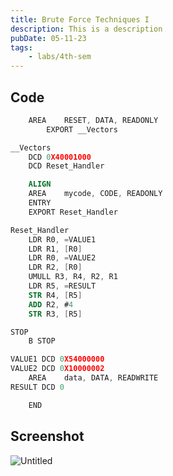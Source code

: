 ```yaml
---
title: Brute Force Techniques I
description: This is a description
pubDate: 05-11-23
tags:
	- labs/4th-sem
---
```


## Code

```nasm
	AREA	RESET, DATA, READONLY
		EXPORT __Vectors

__Vectors
	DCD 0X40001000
	DCD Reset_Handler

	ALIGN
	AREA	mycode, CODE, READONLY
	ENTRY
	EXPORT Reset_Handler

Reset_Handler
	LDR R0, =VALUE1
	LDR R1, [R0]
	LDR R0, =VALUE2
	LDR R2, [R0]
	UMULL R3, R4, R2, R1
	LDR R5, =RESULT
	STR R4, [R5]
	ADD R2, #4
	STR R3, [R5]

STOP
	B STOP

VALUE1 DCD 0X54000000
VALUE2 DCD 0X10000002
	AREA	data, DATA, READWRITE
RESULT DCD 0

	END
```

## Screenshot

![Untitled](https://prod-files-secure.s3.us-west-2.amazonaws.com/da3a4f3a-a694-4c1d-bcb4-b25d50a7db8e/edb4b00f-af30-4c1e-9216-997000f8b2b0/Untitled.png)
